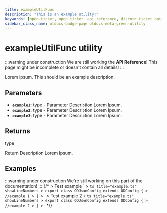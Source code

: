 ```yaml
---
title: exampleUtilFunc
description: "This is an example utility!"
keywords: [open-ticket, open ticket, api reference, discord ticket bot, utility]
sidebar_class_name: otdocs-badge-page otdocs-meta-green-utility
---
```

<head>
    <link rel="apple-touch-icon" href="/img/logo_vertical.png"/>
</head>

# exampleUtilFunc <M color="green">utility</M>

:::warning under construction
We are still working the **API Reference**! This page might be incomplete or doesn't contain all details!
:::

Lorem ipsum. This should be an example description.

## Parameters
- **`example1`:** <M color="brown">type</M> <ApiBlock><ApiUrl url="js:null" label="null"/></ApiBlock> - Parameter Description Lorem Ipsum.
- **`example2`:** <M color="brown">type</M> <ApiBlock><ApiUrl url="js:null" label="null"/></ApiBlock> - Parameter Description Lorem Ipsum.
- **`example3`:** <M color="brown">type</M> <ApiBlock><ApiUrl url="js:null" label="null"/></ApiBlock> - Parameter Description Lorem Ipsum.

## Returns
<M color="brown">type</M> <ApiBlock><ApiUrl url="js:null" label="null"/></ApiBlock>

Return Description Lorem Ipsum.

## Examples
:::warning under construction
We're still working on this part of the documentation!
:::
{/*
<Tabs>
    <TabItem value="First Example">
    > Test example 1
    > ```ts title="example.ts" showLineNumbers
    > export class ODJsonConfig extends ODConfig {
    >     //example 1
    > }
    > ```
    </TabItem>
    <TabItem value="Second Example">
    > Test example 2
    > ```ts title="example.ts" showLineNumbers
    > export class ODJsonConfig extends ODConfig {
    >     //example 2
    > }
    > ```
    </TabItem>
</Tabs>
*/}